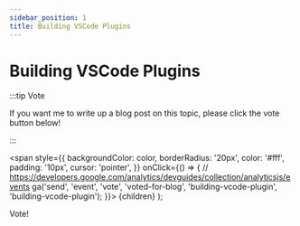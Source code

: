 ```yaml
---
sidebar_position: 1
title: Building VSCode Plugins
---
```


# Building VSCode Plugins

:::tip Vote

If you want me to write up a blog post on this topic, please click the vote button below!

:::

  <span
    style={{
      backgroundColor: color,
      borderRadius: '20px',
      color: '#fff',
      padding: '10px',
      cursor: 'pointer',
    }}
    onClick={() => {
      // https://developers.google.com/analytics/devguides/collection/analyticsjs/events
      ga('send', 'event', 'vote', 'voted-for-blog', 'building-vcode-plugin', 'building-vcode-plugin');
    }}>
    {children}
  </span>
);

<Highlight color="#25c2a0">Vote!</Highlight>